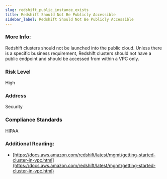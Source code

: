 ```yaml
---
slug: redshift_public_instance_exists
title: Redshift Should Not Be Publicly Accessible
sidebar_label: Redshift Should Not Be Publicly Accessible
---
```


### More Info:

Redshift clusters should not be launched into the public cloud. Unless there is a specific business requirement, Redshift clusters should not have a public endpoint and should be accessed from within a VPC only.

### Risk Level

High

### Address

Security

### Compliance Standards

HIPAA

### Additional Reading:

- [https://docs.aws.amazon.com/redshift/latest/mgmt/getting-started-cluster-in-vpc.html](https://docs.aws.amazon.com/redshift/latest/mgmt/getting-started-cluster-in-vpc.html) 

